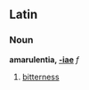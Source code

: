 ==Latin==
===Noun===
'''amarulentia, [[Wiktionary Appendix:Latin first declension|-iae]]''' ''f''

#[[bitter]]ness